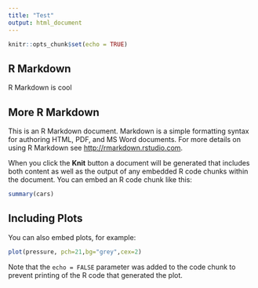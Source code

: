 ```yaml
---
title: "Test"
output: html_document
---
```


```r
knitr::opts_chunk$set(echo = TRUE)
```

## R Markdown

R Markdown is cool

## More R Markdown

This is an R Markdown document. Markdown is a simple formatting syntax for authoring HTML, PDF, and MS Word documents. For more details on using R Markdown see <http://rmarkdown.rstudio.com>.

When you click the **Knit** button a document will be generated that includes both content as well as the output of any embedded R code chunks within the document. You can embed an R code chunk like this:

```r
summary(cars)
```

## Including Plots

You can also embed plots, for example:

```r
plot(pressure, pch=21,bg="grey",cex=2)
```

Note that the `echo = FALSE` parameter was added to the code chunk to prevent printing of the R code that generated the plot.
